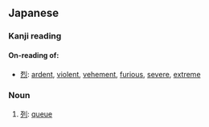 ==Japanese==

===Kanji reading===
{{ja-kanjireading|rom=retsu}}

====On-reading of:====
* [[烈]]: [[ardent]], [[violent]], [[vehement]], [[furious]], [[severe]], [[extreme]]

===Noun===
{{ja-noun|h|rom=retsu}}

# [[列]]: [[queue]]